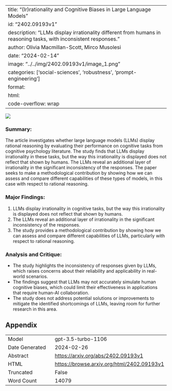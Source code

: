 
---
title: "(Ir)rationality and Cognitive Biases in Large Language Models"
id: "2402.09193v1"
description: "LLMs display irrationality different from humans in reasoning tasks, with inconsistent responses."
author: Olivia Macmillan-Scott, Mirco Musolesi
date: "2024-02-14"
image: "../../img/2402.09193v1/image_1.png"
categories: ['social-sciences', 'robustness', 'prompt-engineering']
format:
  html:
    code-overflow: wrap
---

![](../../img/2402.09193v1/image_1.png)

### Summary:
The article investigates whether large language models (LLMs) display rational reasoning by evaluating their performance on cognitive tasks from cognitive psychology literature. The study finds that LLMs display irrationality in these tasks, but the way this irrationality is displayed does not reflect that shown by humans. The LLMs reveal an additional layer of irrationality in the significant inconsistency of the responses. The paper seeks to make a methodological contribution by showing how we can assess and compare different capabilities of these types of models, in this case with respect to rational reasoning.

### Major Findings:
1. LLMs display irrationality in cognitive tasks, but the way this irrationality is displayed does not reflect that shown by humans.
2. The LLMs reveal an additional layer of irrationality in the significant inconsistency of the responses.
3. The study provides a methodological contribution by showing how we can assess and compare different capabilities of LLMs, particularly with respect to rational reasoning.

### Analysis and Critique:
- The study highlights the inconsistency of responses given by LLMs, which raises concerns about their reliability and applicability in real-world scenarios.
- The findings suggest that LLMs may not accurately simulate human cognitive biases, which could limit their effectiveness in applications that require human-AI collaboration.
- The study does not address potential solutions or improvements to mitigate the identified shortcomings of LLMs, leaving room for further research in this area.

## Appendix

|          |          |
|----------|----------|
| Model     | gpt-3.5-turbo-1106       |
| Date Generated     | 2024-02-26       |
| Abstract | [https://arxiv.org/abs/2402.09193v1](https://arxiv.org/abs/2402.09193v1)        |
| HTML     | [https://browse.arxiv.org/html/2402.09193v1](https://browse.arxiv.org/html/2402.09193v1)       |
| Truncated       | False       |
| Word Count       | 14079       |